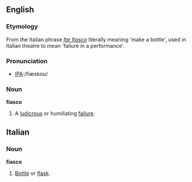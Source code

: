 ==English==

===Etymology===
From the Italian phrase ''[[far fiasco]]'' literally meaning 'make a bottle', used in Italian theatre to mean 'failure in a performance'.

===Pronunciation===
*[[w:International Phonetic Alphabet|IPA]]:/fiæskoʊ/

===Noun===
'''fiasco'''
# A [[ludicrous]] or humiliating [[failure]].

==Italian==

===Noun===
'''fiasco'''
# [[Bottle]] or [[flask]].